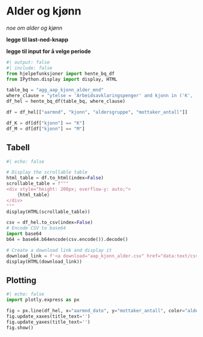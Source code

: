 # Alder og kjønn

*noe om alder og kjønn*

**legge til last-ned-knapp**

**legge til input for å velge periode**


```python
#| output: false
#| include: false
from hjelpefunksjoner import hente_bq_df
from IPython.display import display, HTML

table_bq = "agg_aap_kjonn_alder_mnd"
where_clause = "ytelse = 'Arbeidsavklaringspenger' and kjonn in ('K', 'M')"
df_hel = hente_bq_df(table_bq, where_clause)

df = df_hel[["aarmnd", "kjonn", "aldersgruppe", "mottaker_antall"]]

df_K = df[df["kjonn"] == "K"]
df_M = df[df["kjonn"] == "M"]
```


## Tabell

```python
#| echo: false

# Display the scrollable table
html_table = df.to_html(index=False)
scrollable_table = f"""
<div style="height: 200px; overflow-y: auto;">
    {html_table}
</div>
"""
display(HTML(scrollable_table))

csv = df_hel.to_csv(index=False)
# Encode CSV to base64
import base64
b64 = base64.b64encode(csv.encode()).decode()

# Create a download link and display it
download_link = f'<a download="aap_kjonn_alder.csv" href="data:text/csv;base64,{b64}" target="_blank">Last ned som CSV</a>'
display(HTML(download_link))
```


## Plotting

```python
#| echo: false
import plotly.express as px

fig = px.line(df_hel, x="aarmnd_dato", y="mottaker_antall", color="aldersgruppe", facet_row="kjonn", title="Mottakere av (AAP) etter alder og kjønn")
fig.update_xaxes(title_text='')
fig.update_yaxes(title_text='')
fig.show()

```